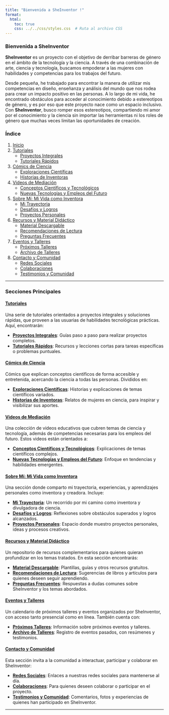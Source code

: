 ```yaml
---
title: "Bienvenida a SheInventor !"
format: 
  html: 
    toc: true
    css: ../../css/styles.css  # Ruta al archivo CSS
---
```


### Bienvenida a SheInventor

**SheInventor** es un proyecto con el objetivo de derribar barreras de género en el ámbito de la tecnología y la ciencia. A través de una combinación de arte, ciencia y tecnología, buscamos empoderar a las mujeres con habilidades y competencias para los trabajos del futuro.

Desde pequeña, he trabajado para encontrar la manera de utilizar mis competencias en diseño, enseñanza y análisis del mundo que nos rodea para crear un impacto positivo en las personas. A lo largo de mi vida, he encontrado obstáculos para acceder al conocimiento debido a estereotipos de género, y es por eso que este proyecto nace como un espacio inclusivo. Con **SheInventor**, busco romper esos estereotipos, compartiendo mi amor por el conocimiento y la ciencia sin importar las herramientas ni los roles de género que muchas veces limitan las oportunidades de creación.

### Índice

1. [Inicio](#bienvenida-a-sheinventor)
2. [Tutoriales](#tutoriales)  
   - [Proyectos Integrales](#proyectos-integrales)
   - [Tutoriales Rápidos](#tutoriales-rápidos)

3. [Cómics de Ciencia](#cómics-de-ciencia)  
   - [Exploraciones Científicas](#exploraciones-científicas)
   - [Historias de Inventoras](#historias-de-inventoras)

4. [Videos de Mediación](#videos-de-mediación)  
   - [Conceptos Científicos y Tecnológicos](#conceptos-científicos-y-tecnológicos)
   - [Nuevas Tecnologías y Empleos del Futuro](#nuevas-tecnologías-y-empleos-del-futuro)

5. [Sobre Mí: Mi Vida como Inventora](#sobre-mí-mi-vida-como-inventora)  
   - [Mi Trayectoria](#mi-trayectoria)
   - [Desafíos y Logros](#desafíos-y-logros)
   - [Proyectos Personales](#proyectos-personales)

6. [Recursos y Material Didáctico](#recursos-y-material-didáctico)  
   - [Material Descargable](#material-descargable)
   - [Recomendaciones de Lectura](#recomendaciones-de-lectura)
   - [Preguntas Frecuentes](#preguntas-frecuentes)

7. [Eventos y Talleres](#eventos-y-talleres)  
   - [Próximos Talleres](#próximos-talleres)
   - [Archivo de Talleres](#archivo-de-talleres)

8. [Contacto y Comunidad](#contacto-y-comunidad)  
   - [Redes Sociales](#redes-sociales)
   - [Colaboraciones](#colaboraciones)
   - [Testimonios y Comunidad](#testimonios-y-comunidad)

---

### Secciones Principales

#### [Tutoriales](#tutoriales)
Una serie de tutoriales orientados a proyectos integrales y soluciones rápidas, que proveen a las usuarias de habilidades tecnológicas prácticas. Aquí, encontrarán:

- **[Proyectos Integrales](#proyectos-integrales)**: Guías paso a paso para realizar proyectos completos.
- **[Tutoriales Rápidos](#tutoriales-rápidos)**: Recursos y lecciones cortas para tareas específicas o problemas puntuales.

#### [Cómics de Ciencia](#cómics-de-ciencia)
Cómics que explican conceptos científicos de forma accesible y entretenida, acercando la ciencia a todas las personas. Divididos en:

- **[Exploraciones Científicas](#exploraciones-científicas)**: Historias y explicaciones de temas científicos variados.
- **[Historias de Inventoras](#historias-de-inventoras)**: Relatos de mujeres en ciencia, para inspirar y visibilizar sus aportes.

#### [Videos de Mediación](#videos-de-mediación)
Una colección de videos educativos que cubren temas de ciencia y tecnología, además de competencias necesarias para los empleos del futuro. Estos videos están orientados a:

- **[Conceptos Científicos y Tecnológicos](#conceptos-científicos-y-tecnológicos)**: Explicaciones de temas científicos complejos.
- **[Nuevas Tecnologías y Empleos del Futuro](#nuevas-tecnologías-y-empleos-del-futuro)**: Enfoque en tendencias y habilidades emergentes.

#### [Sobre Mí: Mi Vida como Inventora](#sobre-mí-mi-vida-como-inventora)
Una sección donde comparto mi trayectoria, experiencias, y aprendizajes personales como inventora y creadora. Incluye:

- **[Mi Trayectoria](#mi-trayectoria)**: Un recorrido por mi camino como inventora y divulgadora de ciencia.
- **[Desafíos y Logros](#desafíos-y-logros)**: Reflexiones sobre obstáculos superados y logros alcanzados.
- **[Proyectos Personales](#proyectos-personales)**: Espacio donde muestro proyectos personales, ideas y procesos creativos.

#### [Recursos y Material Didáctico](#recursos-y-material-didáctico)
Un repositorio de recursos complementarios para quienes quieran profundizar en los temas tratados. En esta sección encontrarás:

- **[Material Descargable](#material-descargable)**: Plantillas, guías y otros recursos gratuitos.
- **[Recomendaciones de Lectura](#recomendaciones-de-lectura)**: Sugerencias de libros y artículos para quienes deseen seguir aprendiendo.
- **[Preguntas Frecuentes](#preguntas-frecuentes)**: Respuestas a dudas comunes sobre SheInventor y los temas abordados.

#### [Eventos y Talleres](#eventos-y-talleres)
Un calendario de próximos talleres y eventos organizados por SheInventor, con acceso tanto presencial como en línea. También cuenta con:

- **[Próximos Talleres](#próximos-talleres)**: Información sobre próximos eventos y talleres.
- **[Archivo de Talleres](#archivo-de-talleres)**: Registro de eventos pasados, con resúmenes y testimonios.

#### [Contacto y Comunidad](#contacto-y-comunidad)
Esta sección invita a la comunidad a interactuar, participar y colaborar en SheInventor:

- **[Redes Sociales](#redes-sociales)**: Enlaces a nuestras redes sociales para mantenerse al día.
- **[Colaboraciones](#colaboraciones)**: Para quienes deseen colaborar o participar en el proyecto.
- **[Testimonios y Comunidad](#testimonios-y-comunidad)**: Comentarios, fotos y experiencias de quienes han participado en SheInventor.

---

